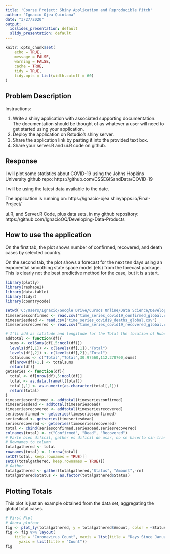 ```yaml
---
title: 'Course Project: Shiny Application and Reproducible Pitch'
author: "Ignacio Ojea Quintana"
date: "3/27/2020"
output:
  ioslides_presentation: default
  slidy_presentation: default
---
```


```r
knitr::opts_chunk$set(
	echo = TRUE,
	message = FALSE,
	warning = FALSE,
	cache = TRUE,
	tidy = TRUE,
	tidy.opts = list(width.cutoff = 60)
)
```

## Problem Description

Instructions:

1. Write a shiny application with associated supporting documentation. The documentation should be thought of as whatever a user will need to get started using your application.
2. Deploy the application on Rstudio's shiny server.
3. Share the application link by pasting it into the provided text box.
4. Share your server.R and ui.R code on github.

## Response

I will plot some statistics about COVID-19 using the Johns Hopkins University github repo:  https://github.com/CSSEGISandData/COVID-19

I will be using the latest data available to the date.

The application is running on: https://ignacio-ojea.shinyapps.io/Final-Project/

ui.R, and Server.R Code, plus data sets, in my github repository: https://github.com/IgnacioOQ/Developing-Data-Products

## How to use the application

On the first tab, the plot shows number of confirmed, recovered, and death cases by selected country. 

On the second tab, the plot shows a forecast for the next ten days using an exponential smoothing state space model (ets) from the forecast package. This is clearly not the best predictive method for the case, but it is a start.

```r
library(plotly)
library(reshape2)
library(data.table)
library(tidyr)
library(countrycode)
```

```r
setwd('C:/Users/Ignacio/Google Drive/Cursos Online/Data Science/Developing Data Products/Week 2/Johns Hopkins Corona Repository/csse_covid_19_data/csse_covid_19_time_series')
timeseriesconfirmed <- read.csv("time_series_covid19_confirmed_global.csv")
timeseriesdead <- read.csv("time_series_covid19_deaths_global.csv")
timeseriesrecovered <- read.csv("time_series_covid19_recovered_global.csv")
```

```r
# I'll add as latitude and longitude for the Total the location of Hubei, where the city of Wuhan is
addtotal <- function(df){
  sums <- colSums(df[,5:ncol(df)])
  levels(df[,1]) <- c(levels(df[,1]),"Total")
  levels(df[,2]) <- c(levels(df[,2]),"Total")
  totalsums <- c("Total","Total",30.97560,112.270700,sums)
  df[nrow(df)+1,] <- totalsums
  return(df)}
getseries <- function(df){
  total <- df[nrow(df),5:ncol(df)]
  total <- as.data.frame(t(total))
  total[,1] <- as.numeric(as.character(total[,1]))
  return(total)
}
timeseriesconfirmed <- addtotal(timeseriesconfirmed)
timeseriesdead <- addtotal(timeseriesdead)
timeseriesrecovered <- addtotal(timeseriesrecovered)
seriesconfirmed <- getseries(timeseriesconfirmed)
seriesdead <- getseries(timeseriesdead)
seriesrecovered <- getseries(timeseriesrecovered)
total <- cbind(seriesconfirmed,seriesdead,seriesrecovered)
colnames(total) <- c("Confirmed", "Dead", "Recovered")
# Parte bien dificil, gather es dificil de usar, no se hacerlo sin transformar rownames to column
# Rownames to column
totalgathered <- total
rownames(total) <- 1:nrow(total)
setDT(total, keep.rownames = TRUE)[]
setDT(totalgathered, keep.rownames = TRUE)[]
# Gather
totalgathered <- gather(totalgathered,"Status", "Amount",-rn)
totalgathered$Status <- as.factor(totalgathered$Status)
```

## Plotting Totals

This plot is just an example obtained from the data set, aggregating the global total cases.

```r
# First Plot
# Ahora plotear
fig <- plot_ly(totalgathered, y = totalgathered$Amount, color = ~Status, type = "scatter", mode = "lines")
fig <- fig %>% layout(
    title = "Coronavirus Count", xaxis = list(title = "Days Since January 22nd"),
      yaxis = list(title = "Count"))
fig
```

